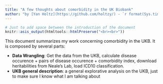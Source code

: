 ```yaml
---
title: "A few thoughts about comorbidity in the UK Biobank"
author: "by [Yan Holtz](https://github.com/holtzy/) - `r format(Sys.time(), '%d %B %Y')`"
---
```



```r
# Just to add space between the introduction of the document
knitr::asis_output(htmltools::htmlPreserve("<br><br>"))
```


This document summarizes my work concerning comorbidity in the UKB. It is composed by several parts:

* **Data Wrangling**: Get the data from the UKB, calculate disease occurence + pairs of disease occurence + comorbidity index, download heritabilities from Neale's Lab, load ICD10 classification.
* **UKB general description**: a general explorative analysis on the UKB, just to make sure I know what I am talking about
